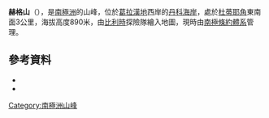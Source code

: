 {{coord|64|50|S|62|48|W|source:GNIS|display=title}}

'''赫格山'''（{{lang-en|Mount Hoegh}}），是[[南極洲|南極洲]]的山峰，位於[[葛拉漢地|葛拉漢地]]西岸的[[丹科海岸|丹科海岸]]，處於[[杜蒂耶角|杜蒂耶角]]東南面3公里，海拔高度890米，由[[比利時|比利時]]探險隊繪入地圖，現時由[[南極條約體系|南極條約體系]]管理。

==參考資料==
*{{cite gnis | type = antarid | id = 6851| name = Hoegh, Mount | accessdate = 2012-06-20}}
*{{usgs-gazetteer|id=6851|name=Hoegh, Mount}}

{{DEFAULTSORT:Mount Hoegh}}
[[Category:南極洲山峰|Category:南極洲山峰]]


{{DancoCoast-geo-stub}}